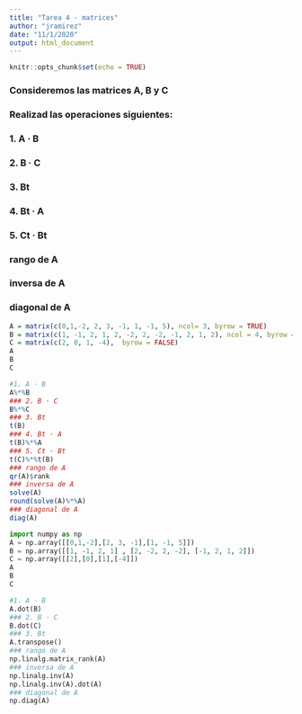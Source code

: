 ```yaml
---
title: "Tarea 4 - matrices"
author: "jramirez"
date: "11/1/2020"
output: html_document
---
```


```r
knitr::opts_chunk$set(echo = TRUE)
```

### Consideremos las matrices A, B y C

### Realizad las operaciones siguientes:
### 1. A · B
### 2. B · C
### 3. Bt
### 4. Bt · A
### 5. Ct · Bt
### rango de A
### inversa de A
### diagonal de A

```r

A = matrix(c(0,1,-2, 2, 3, -1, 1, -1, 5), ncol= 3, byrow = TRUE)
B = matrix(c(1, -1, 2, 1, 2, -2, 2, -2, -1, 2, 1, 2), ncol = 4, byrow = TRUE)
C = matrix(c(2, 0, 1, -4),  byrow = FALSE)
A
B
C

#1. A · B
A%*%B
### 2. B · C
B%*%C
### 3. Bt
t(B)
### 4. Bt · A
t(B)%*%A
### 5. Ct · Bt
t(C)%*%t(B)
### rango de A
qr(A)$rank
### inversa de A
solve(A)
round(solve(A)%*%A)
### diagonal de A
diag(A)

```

```python
import numpy as np
A = np.array([[0,1,-2],[2, 3, -1],[1, -1, 5]])
B = np.array([[1, -1, 2, 1] , [2, -2, 2, -2], [-1, 2, 1, 2]])
C = np.array([[2],[0],[1],[-4]])
A
B
C

#1. A · B
A.dot(B)
### 2. B · C
B.dot(C)
### 3. Bt
A.transpose()
### rango de A
np.linalg.matrix_rank(A)
### inversa de A
np.linalg.inv(A)
np.linalg.inv(A).dot(A)
### diagonal de A
np.diag(A)

```

